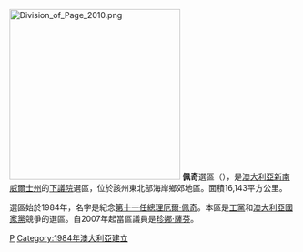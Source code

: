 [[File:Division_of_Page_2010.png|300px]]
'''佩奇'''選區（{{lang-en|Division of Page}}），是[[澳大利亞|澳大利亞]][[新南威爾士州|新南威爾士州]]的[[澳大利亞下議院|下議院]]選區，位於該州東北部海岸鄉郊地區。面積16,143平方公里。

選區始於1984年，名字是紀念[[澳大利亞總理|第十一任總理]][[厄爾·佩奇|厄爾·佩奇]]。本區是[[澳大利亞工黨|工黨]]和[[澳大利亞國家黨|澳大利亞國家黨]]競爭的選區。自2007年起當區議員是[[珍娜·薩芬|珍娜·薩芬]]。
[[Category:澳大利亞國會選區|P]]
[[Category:1984年澳大利亞建立|Category:1984年澳大利亞建立]]